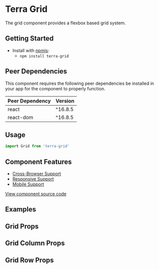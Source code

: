 


<Badge />

# Terra Grid

The grid component provides a flexbox based grid system.

## Getting Started

- Install with [npmjs](https://www.npmjs.com):
  - `npm install terra-grid`

<!-- AUTO-GENERATED-CONTENT:START Peer Dependencies -->
## Peer Dependencies

This component requires the following peer dependencies be installed in your app for the component to properly function.

| Peer Dependency | Version |
|-|-|
| react | ^16.8.5 |
| react-dom | ^16.8.5 |

<!-- AUTO-GENERATED-CONTENT:END -->

## Usage

```jsx
import Grid from 'terra-grid'
```

## Component Features
* [Cross-Browser Support](https://engineering.cerner.com/terra-ui/contributing/terra-ui/component-standards#cross-browser-support)
* [Responsive Support](https://engineering.cerner.com/terra-ui/contributing/terra-ui/component-standards#responsive-support)
* [Mobile Support](https://engineering.cerner.com/terra-ui/contributing/terra-ui/component-standards#mobile-support)

[View component source code](https://github.com/cerner/terra-core/tree/master/packages/terra-grid)

## Examples
<GridDefault title="Default Grid" />
<GridResponsive title="Responsive Grid" />
<GridNested title="Nested Grid" />

## Grid Props
<GridPropsTable />

## Grid Column Props
<GridColumnPropsTable />

## Grid Row Props
<GridRowPropsTable />
